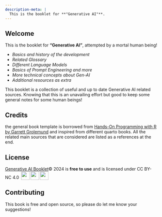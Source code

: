 ```yaml
---
description-meta: |
  This is the booklet for **"Generative AI"**.
---
```


## Welcome {.unnumbered}

This is the booklet for **"Generative AI"**, attempted by a mortal human being!

-   *Basics and history of the development*
-   *Related Glossary*
-   *Different Language Models*
-   *Basics of Prompt Engineering and more*
-   *More technical concepts about Gen-AI*
-   *Additional resources as extra*

::: {.callout-note appearance="simple"}
This booklet is a collection of useful and up to date Generative AI related sources. Knowing that this is an unavailing effort but good to keep some general notes for some human beings!
:::

## Credits

the general book template is borrowed from [Hands-On Programming with R by Garrett Grolemund](https://jjallaire.github.io/hopr/) and inspired from different quarto books. All the related main sources that are considered are listed as a references at the end.

## License

[Generative AI Booklet]()© 2024 is **free to use** and is licensed under CC BY-NC 4.0 <img src="https://mirrors.creativecommons.org/presskit/icons/cc.svg?ref=chooser-v1" style="margin-left:3px;vertical-align:text-bottom;" width="28"/><img src="https://mirrors.creativecommons.org/presskit/icons/by.svg?ref=chooser-v1" style="margin-left:3px;vertical-align:text-bottom;" width="28"/><img src="https://mirrors.creativecommons.org/presskit/icons/nc.svg?ref=chooser-v1" style="margin-left:3px;vertical-align:text-bottom;" width="28"/>

## Contributing

This book is free and open source, so please do let me know your suggestions!
